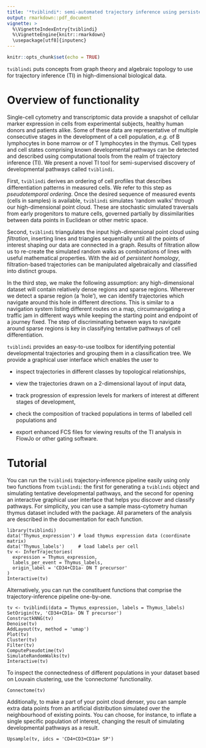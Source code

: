 ```yaml
---
title: '*tviblindi*: semi-automated trajectory inference using persistent homology'
output: rmarkdown::pdf_document
vignette: >
  %\VignetteIndexEntry{tviblindi}
  %\VignetteEngine{knitr::rmarkdown}
  \usepackage[utf8]{inputenc}
---
```


```r
knitr::opts_chunk$set(echo = TRUE)
```

`tviblindi` puts concepts from graph theory and algebraic topology to use for trajectory inference (TI) in high-dimensional biological data.

# Overview of functionality

Single-cell cytometry and transcriptomic data provide a snapshot of cellular marker expression in cells from experimental subjects, healthy human donors and patients alike. Some of these data are representative of multiple consecutive stages in the development of a cell population, *e.g.* of B lymphocytes in bone marrow or of T lymphocytes in the thymus. Cell types and cell states comprising known developmental pathways can be detected and described using computational tools from the realm of trajectory inference (TI). We present a novel TI tool for semi-supervised discovery of developmental pathways called `tviblindi`.

First, `tviblindi` derives an ordering of cell profiles that describes differentiation patterns in measured cells. We refer to this step as *pseudotemporal ordering*. Once the desired sequence of measured events (cells in samples) is available, `tviblindi` simulates 'random walks' through our high-dimensional point cloud. These are stochastic simulated traversals from early progenitors to mature cells, governed partially by dissimilarities between data points in Euclidean or other metric space.

Second, `tviblindi` triangulates the input high-dimensional point cloud using *filtration*, inserting lines and triangles sequentially until all the points of interest shaping our data are connected in a graph. Results of filtration allow us to re-create the simulated random walks as combinations of lines with useful mathematical properties. With the aid of *persistent homology*, filtration-based trajectories can be manipulated algebraically and classified into distinct groups.

In the third step, we make the following assumption: any high-dimensional dataset will contain relatively dense regions and sparse regions. Wherever we detect a sparse region (a 'hole'), we can identify trajectories which navigate around this hole in different directions. This is similar to a navigation system listing different routes on a map, circumnavigating a traffic jam in different ways while keeping the starting point and endpoint of a journey fixed. The step of discriminating between ways to navigate around sparse regions is key in classifying tentative pathways of cell differentiation.

`tviblindi` provides an easy-to-use toolbox for identifying potential developmental trajectories and grouping them in a classification tree. We provide a graphical user interface which enables the user to

* inspect trajectories in different classes by topological relationships,

* view the trajectories drawn on a 2-dimensional layout of input data,

* track progression of expression levels for markers of interest at different stages of development,

* check the composition of tracked populations in terms of labelled cell populations and

* export enhanced FCS files for viewing results of the TI analysis in FlowJo or other gating software.

# Tutorial

You can run the `tviblindi` trajectory-inference pipeline easily using only two functions from `tviblindi`: the first for generating a `tviblindi` object and simulating tentative developmental pathways, and the second for opening an interactive graphical user interface that helps you discover and classify pathways. For simplicity, you can use a sample mass-cytometry human thymus dataset included with the package. All parameters of the analysis are described in the documentation for each function.

```
library(tviblindi)
data('Thymus_expression') # load thymus expression data (coordinate matrix)
data('Thymus_labels')     # load labels per cell
tv <- InferTrajectories(
  expression = Thymus_expression,
  labels_per_event = Thymus_labels,
  origin_label = 'CD34+CD1a- DN T precursor'
)
Interactive(tv)
```

Alternatively, you can run the constituent functions that comprise the trajectory-inference pipeline one-by-one.

```
tv <- tviblindi(data = Thymus_expression, labels = Thymus_labels)
SetOrigin(tv, 'CD34+CD1a- DN T precursor')
ConstructkNNG(tv)
Denoise(tv)
AddLayout(tv, method = 'umap')
Plot(tv)
Cluster(tv)
Filter(tv)
ComputePseudotime(tv)
SimulateRandomWalks(tv)
Interactive(tv)
```

To inspect the connectedness of different populations in your dataset based on Louvain clustering, use the 'connectome' functionality.

```
Connectome(tv)
```

Additionally, to make a part of your point cloud denser, you can sample extra data points from an artificial distribution simulated over the neighbourhood of existing points.
You can choose, for instance, to inflate a single specific population of interest, changing the result of simulating developmental pathways as a result.

```
Upsample(tv, idcs = 'CD4+CD3+CD1a+ SP')
```
